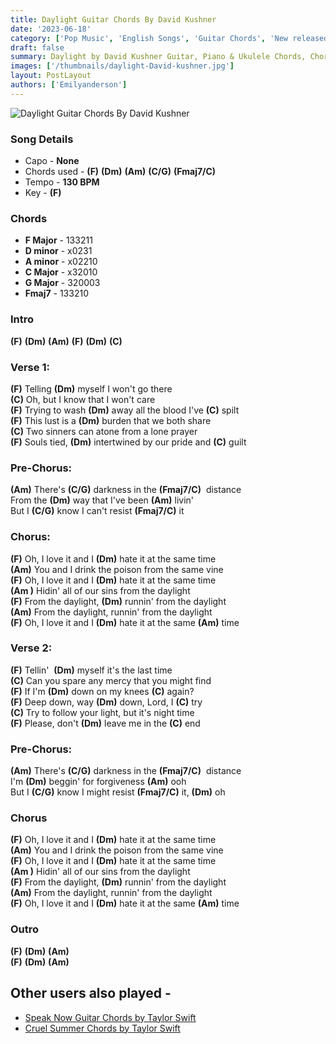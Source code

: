 ```yaml
---
title: Daylight Guitar Chords By David Kushner
date: '2023-06-18'
category: ['Pop Music', 'English Songs', 'Guitar Chords', 'New released']
draft: false
summary: Daylight by David Kushner Guitar, Piano & Ukulele Chords, Chords used - (F) (Dm) (Am) (C/G) (Fmaj7/C), Capo - No Capo, Key - F
images: ['/thumbnails/daylight-David-kushner.jpg']
layout: PostLayout
authors: ['Emilyanderson']
---
```


![Daylight Guitar Chords By David Kushner](/thumbnails/daylight-David-kushner.jpg)

### Song Details

- Capo - **None**
- Chords used - **(F)** **(Dm)** **(Am)** **(C/G)** **(Fmaj7/C)**
- Tempo - **130 BPM**
- Key - **(F)**

### Chords

- **F Major** - 133211
- **D minor** - x0231
- **A minor** - x02210
- **C Major** - x32010
- **G Major** - 320003
- **Fmaj7** - 133210

### Intro

**(F)** **(Dm)** **(Am)** **(F)** **(Dm)** **(C)**

### Verse 1:

**(F)** Telling **(Dm)** myself I won't go there\
**(C)** Oh, but I know that I won't care\
**(F)** Trying to wash **(Dm)** away all the blood I've **(C)** spilt\
**(F)** This lust is a **(Dm)** burden that we both share\
**(C)** Two sinners can atone from a lone prayer\
**(F)** Souls tied, **(Dm)** intertwined by our pride and **(C)** guilt

### Pre-Chorus:

**(Am)** There's **(C/G)** darkness in the **(Fmaj7/C)**  distance\
From the **(Dm)** way that I've been **(Am)** livin'\
But I **(C/G)** know I can't resist **(Fmaj7/C)** it

### Chorus:

**(F)** Oh, I love it and I **(Dm)** hate it at the same time\
**(Am)** You and I drink the poison from the same vine\
**(F)** Oh, I love it and I **(Dm)** hate it at the same time\
**(Am )** Hidin' all of our sins from the daylight\
**(F)** From the daylight, **(Dm)** runnin' from the daylight\
**(Am)** From the daylight, runnin' from the daylight\
**(F)** Oh, I love it and I **(Dm)** hate it at the same **(Am)** time

### Verse 2:

**(F)** Tellin'  **(Dm)** myself it's the last time\
**(C)** Can you spare any mercy that you might find\
**(F)** If I'm **(Dm)** down on my knees **(C)** again?\
**(F)** Deep down, way **(Dm)** down, Lord, I **(C)** try\
**(C)** Try to follow your light, but it's night time\
**(F)** Please, don't **(Dm)** leave me in the **(C)** end

### Pre-Chorus:

**(Am)** There's **(C/G)** darkness in the **(Fmaj7/C)**  distance\
I'm **(Dm)** beggin' for forgiveness **(Am)** ooh\
But I **(C/G)** know I might resist **(Fmaj7/C)** it, **(Dm)** oh

### Chorus

**(F)** Oh, I love it and I **(Dm)** hate it at the same time\
**(Am)** You and I drink the poison from the same vine\
**(F)** Oh, I love it and I **(Dm)** hate it at the same time\
**(Am )** Hidin' all of our sins from the daylight\
**(F)** From the daylight, **(Dm)** runnin' from the daylight\
**(Am)** From the daylight, runnin' from the daylight\
**(F)** Oh, I love it and I **(Dm)** hate it at the same **(Am)** time

### Outro

**(F)** **(Dm)** **(Am)**\
**(F)** **(Dm)** **(Am)**

## Other users also played -

- [Speak Now Guitar Chords by Taylor Swift](https://www.chordsco.com/chords/speak-now-guitar-chords-by-taylor-swift)
- [Cruel Summer Chords by Taylor Swift](https://www.chordsco.com/chords/cruel-summer-guitar-chords-by-taylor-swift)
